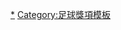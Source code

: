 {{Navbox
|name = 歷年金球獎得獎者
|title = [[金球奖 (足球)|金球奖]]
| state = {{{state|<includeonly>autocollapse</includeonly>}}}
| bodyclass = hlist
| basestyle = background: gold;
| image = 

| group1 = 金球奖（1956年－2009年)
|list1 =
* [[1956年歐洲足球先生|1956年]]：[[斯坦利·马修斯|-{zh-hans:马修斯; zh-hk:馬菲士; zh-tw:馬修斯}-]]
* [[1957年歐洲足球先生|1957年]]：[[阿尔弗雷多·迪斯蒂法诺|-{A|zh-hans:迪·斯蒂法诺; zh-hk:迪·史蒂芬奴; zh-tw:斯提法諾}-]]
* [[1958年歐洲足球先生|1958年]]：[[雷蒙·科帕|-{A|zh-hans:科帕; zh-hk:高帕; zh-tw:科帕}-]]
* [[1959年歐洲足球先生|1959年]]：[[阿尔弗雷多·迪斯蒂法诺|-{A|zh-hans:迪·斯蒂法诺; zh-hk:迪·史蒂芬奴; zh-tw:斯提法諾}-]]
* [[1960年歐洲足球先生|1960年]]：[[路易斯·苏亚雷斯·米拉蒙特斯|-{zh-hans:苏亚雷斯; zh-hk:蘇亞雷斯; zh-tw:蘇阿雷斯}-]]
* [[1961年歐洲足球先生|1961年]]：[[奥马尔·西沃里|-{zh-cn:西沃里; zh-hk:施禾利; zh-tw:西沃里}-]]
* [[1962年歐洲足球先生|1962年]]：[[约瑟夫·马索普斯特|-{zh-hans:马索普斯特; zh-hk:馬蘇普斯; zh-tw:馬索普斯特}-]]
* [[1963年歐洲足球先生|1963年]]：[[列夫·耶辛|-{zh-hans:雅辛; zh-hk:耶辛; zh-tw:雅辛}-]]
* [[1964年歐洲足球先生|1964年]]：[[丹尼斯·劳|-{zh-hans:丹尼斯·劳; zh-hk:丹尼士·羅; zh-tw:丹尼斯．勞}-]]
* [[1965年歐洲足球先生|1965年]]：[[尤西比奥]]
* [[1966年歐洲足球先生|1966年]]：[[博比·查尔顿|-{zh-hans:博比·查尔顿; zh-hk:卜比·查爾顿; zh-tw:巴比．查爾頓}-]]
* [[1967年歐洲足球先生|1967年]]：[[奥尔伯特·弗洛里安|-{zh-cn:奥尔伯特; zh-hk:阿爾拔; zh-tw:阿爾伯特}-]]
* [[1968年歐洲足球先生|1968年]]：[[佐治·貝斯|-{zh-cn:贝斯特; zh-hk:佐治·貝斯; zh-tw:喬治．貝斯特}-]]
* [[1969年歐洲足球先生|1969年]]：[[吉亚尼·里维拉|-{zh-hans:里维拉; zh-hk:利維拉; zh-tw:李維拉}-]] 
* [[1970年歐洲足球先生|1970年]]：[[盖德·穆勒|-{zh-hans:穆勒; zh-hk:梅拿; zh-tw:穆勒}-]]
* [[1971年歐洲足球先生|1971年]]：[[约翰·克鲁伊夫|-{A|zh-cn:克鲁伊夫; zh-tw:克魯伊夫; zh-hk:告魯夫}-]]
* [[1972年歐洲足球先生|1972年]]：[[弗朗茨·贝肯鲍尔|-{zh-hans:贝肯鲍尔; zh-hk:碧根鮑華; zh-tw:貝肯鮑爾}-]]
* [[1973年歐洲足球先生|1973年]]：[[约翰·克鲁伊夫|-{A|zh-hans:克鲁伊夫; zh-tw:克魯伊夫; zh-hk:告魯夫}-]]
* [[1974年歐洲足球先生|1974年]]：[[约翰·克鲁伊夫|-{A|zh-hans:克鲁伊夫; zh-tw:克魯伊夫; zh-hk:告魯夫}-]]
* [[1975年歐洲足球先生|1975年]]：[[奥列格·布洛欣|-{zh-hans:布洛金; zh-hk:布洛堅; zh-tw:布洛金}-]]
* [[1976年歐洲足球先生|1976年]]：[[弗朗茨·贝肯鲍尔|-{zh-hans:贝肯鲍尔; zh-hk:碧根鮑華; zh-tw:貝肯鮑爾}-]]
* [[1977年歐洲足球先生|1977年]]：[[阿兰·西蒙森|-{zh-hans:西蒙森; zh-hk:西蒙遜; zh-tw:西蒙森}-]]
* [[1978年歐洲足球先生|1978年]]：[[凯文·基冈|-{zh-hans:凯文·基冈; zh-hk:奇雲·基謹; zh-tw:凱文．奇剛}-]]
* [[1979年歐洲足球先生|1979年]]：[[凯文·基冈|-{zh-hans:凯文·基冈; zh-hk:奇雲·基謹; zh-tw:凱文．奇剛}-]]
* [[1980年歐洲足球先生|1980年]]：[[卡尔-海因茨·鲁梅尼格|-{zh-hans:鲁梅尼格; zh-hk:路明尼加; zh-tw:鲁梅尼格}-]]
* [[1981年歐洲足球先生|1981年]]：[[卡尔-海因茨·鲁梅尼格|-{zh-hans:鲁梅尼格; zh-hk:路明尼加; zh-tw:鲁梅尼格}-]]
* [[1982年歐洲足球先生|1982年]]：[[保罗·罗西|-{zh-hans:罗西; zh-hk:羅斯; zh-tw:保羅．羅西}-]]
* [[1983年歐洲足球先生|1983年]]：[[米歇尔·普拉蒂尼|-{zh-hans:普拉蒂尼; zh-tw:普拉提尼; zh-hk:柏天尼}-]]
* [[1984年歐洲足球先生|1984年]]：[[米歇尔·普拉蒂尼|-{zh-hans:普拉蒂尼; zh-tw:普拉提尼; zh-hk:柏天尼}-]]
* [[1985年歐洲足球先生|1985年]]：[[米歇尔·普拉蒂尼|-{zh-hans:普拉蒂尼; zh-tw:普拉提尼; zh-hk:柏天尼}-]]
* [[1986年歐洲足球先生|1986年]]：[[伊戈尔·别拉诺夫|-{zh-hans:别拉诺夫; zh-hk:貝倫諾夫; zh-tw:班拉諾夫}-]]
* [[1987年歐洲足球先生|1987年]]：[[路德·古利特|-{zh-hans:古利特; zh-hk:古烈治; zh-tw:古利特}-]]
* [[1988年歐洲足球先生|1988年]]：[[马尔科·范巴斯滕|-{zh-hans:范巴斯滕; zh-tw:范巴斯騰; zh-hk:雲巴士頓}-]]
* [[1989年歐洲足球先生|1989年]]：[[马尔科·范巴斯滕|-{zh-hans:范巴斯滕; zh-tw:范巴斯騰; zh-hk:雲巴士頓}-]]
* [[1990年歐洲足球先生|1990年]]：[[洛塔尔·马特乌斯|-{zh-hans:马特乌斯; zh-tw:馬泰斯; zh-hk:馬圖斯}-]]
* [[1991年歐洲足球先生|1991年]]：[[让-皮埃尔·帕潘|-{zh-hans:帕潘; zh-hk:柏賓; zh-tw:帕賓}-]]
* [[1992年歐洲足球先生|1992年]]: [[马尔科·范巴斯滕|-{zh-hans:范巴斯滕; zh-tw:范巴斯騰; zh-hk:雲巴士頓}-]]
* [[1993年歐洲足球先生|1993年]]：[[罗伯特·巴乔|-{zh-hans:巴乔; zh-tw:巴吉歐; zh-hk:巴治奧}-]]
* [[1994年歐洲足球先生|1994年]]：[[赫里斯托·斯托伊奇科夫|-{zh-cn:斯托伊奇科夫; zh-hk:史岱捷哥夫; zh-tw:斯托伊奇科夫}-]]
* [[1995年歐洲足球先生|1995年]]：[[乔治·维阿|-{zh-hans:维阿; zh-hk:韋亞; zh-tw:維阿}-]]
* [[1996年歐洲足球先生|1996年]]：[[马蒂亚斯·萨默尔|-{zh-hans:萨默尔; zh-hk:森馬; zh-tw:薩莫爾}-]]
* [[1997年歐洲足球先生|1997年]]：[[罗纳尔多|-{zh-hans:罗纳尔多; zh-tw:羅納度; zh-hk:朗拿度}-]]
* [[1998年歐洲足球先生|1998年]]：[[齐内丁·齐达内|-{zh-hans:齐达内; zh-tw:席丹; zh-hk:施丹}-]]
* [[1999年歐洲足球先生|1999年]]：[[里瓦尔多|-{zh-hans:里瓦尔多; zh-tw:李瓦多; zh-hk:李華度}-]]
* [[2000年歐洲足球先生|2000年]]：[[路易斯·菲戈|-{zh-hans:费戈; zh-tw:菲戈; zh-hk:費高}-]]
* [[2001年歐洲足球先生|2001年]]：[[迈克尔·欧文|-{zh-hans:欧文; zh-tw:歐文; zh-hk:奧雲}-]]
* [[2002年歐洲足球先生|2002年]]：[[罗纳尔多|-{zh-hans:罗纳尔多; zh-tw:羅納度; zh-hk:朗拿度}-]]
* [[2003年歐洲足球先生|2003年]]: [[帕维尔·内德维德|-{zh-hans:内德维德; zh-hk:尼維特; zh-tw:內德維德}-]]
* [[2004年歐洲足球先生|2004年]]：[[安德烈·米科拉约维奇·舍甫琴科|-{zh-hans:舍甫琴科; zh-tw:謝夫成科; zh-hk:舒夫真高}-]]
* [[2005年金球獎|2005年]]：[[罗纳尔迪尼奥|-{zh-hans:罗纳尔迪尼奥; zh-tw:羅納迪諾; zh-hk:朗拿甸奴}-]]
* [[2006年金球獎|2006年]]：[[法比奥·卡纳瓦罗|-{zh-hans:卡纳瓦罗; zh-hk:簡拿華路; zh-tw:卡納瓦羅}-]]
* [[2007年金球獎|2007年]]：[[卡卡]]
* [[2008年金球獎|2008年]]：[[基斯坦奴·朗拿度|-{zh-hans:C.罗纳尔多;zh-hk:C.朗拿度;zh-cn:C.罗纳尔多;zh-tw:C.羅納度;}-]]
* [[2009年金球獎|2009年]]：[[利昂内尔·梅西|-{zh-hans:梅西;zh-hk:美斯;zh-cn:梅西;zh-tw:梅西;}-]] 

| group2 = [[国际足联金球奖]]（2010年－2015年）
| list2 = 
* [[2010年金球獎|2010年]]：[[利昂内尔·梅西|-{zh-hans:梅西;zh-hk:美斯;zh-cn:梅西;zh-tw:梅西;}-]]
* [[2011年金球獎|2011年]]：[[利昂内尔·梅西|-{zh-hans:梅西;zh-hk:美斯;zh-cn:梅西;zh-tw:梅西;}-]]
* [[2012年金球獎|2012年]]：[[利昂内尔·梅西|-{zh-hans:梅西;zh-hk:美斯;zh-cn:梅西;zh-tw:梅西;}-]]
* [[2013年金球獎|2013年]]：[[基斯坦奴·朗拿度|-{zh-hans:C.罗纳尔多;zh-hk:C.朗拿度;zh-cn:C.罗纳尔多;zh-tw:C.羅納度;}-]]
* [[2014年金球獎|2014年]]：[[基斯坦奴·朗拿度|-{zh-hans:C.罗纳尔多;zh-hk:C.朗拿度;zh-cn:C.罗纳尔多;zh-tw:C.羅納度;}-]]
* [[2015年金球獎|2015年]]：[[利昂内尔·梅西|-{zh-hans:梅西;zh-hk:美斯;zh-cn:梅西;zh-tw:梅西;}-]] 

| group3 = 金球奖（2016年－）
| list3 = 
* [[2016年金球獎|2016年]]：[[基斯坦奴·朗拿度|-{zh-hans:C.罗纳尔多;zh-hk:C.朗拿度;zh-cn:C.罗纳尔多;zh-tw:C.羅納度;}-]]
* [[2017年金球獎|2017年]]：[[基斯坦奴·朗拿度|-{zh-hans:C.罗纳尔多;zh-hk:C.朗拿度;zh-cn:C.罗纳尔多;zh-tw:C.羅納度;}-]]
* [[2018年金球獎|2018年]]：[[卢卡·莫德里奇|-{zh-hans:莫德里奇;zh-hk:莫迪歷;zh-mo:摩特歷;zh-tw:莫德里奇;}-]]
* [[2019年金球獎|2019年]]：[[利昂内尔·梅西|-{zh-hans:梅西;zh-hk:美斯;zh-cn:梅西;zh-tw:梅西;}-]]
* 2020年：停辦 
* [[2021年金球奖|2021年]]：[[利昂内尔·梅西|-{zh-hans:梅西;zh-hk:美斯;zh-cn:梅西;zh-tw:梅西;}-]] 
}}<noinclude>
[[Category:歐洲足球先生|*]]
[[Category:足球獎項模板]]
</noinclude>